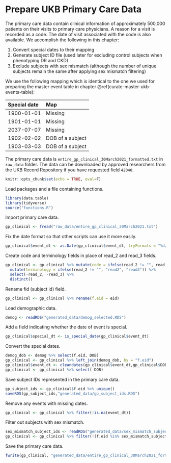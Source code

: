 # Prepare UKB Primary Care Data {#prep_pcp_data}

The primary care data contain clinical information of approximately 500,000 patients on their visits to primary care physicians. A reason for a visit is recorded as a code. The date of visit associated with the code is also available. We accomplish the following in this chapter:

1. Convert special dates to their mapping
2. Generate subject ID file (used later for excluding control subjects when phenotyping DR and CKD)
3. Exclude subjects with sex mismatch (although the number of unique subjects remain the same after applying sex mismatch filtering)

We use the following mapping which is identical to the one we used for preparing the master event table in chapter \@ref(curate-master-ukb-events-table):

|Special date|Map|
|:------------|:---|
|1900-01-01|Missing|
|1901-01-01|Missing|
|2037-07-07|Missing||
|1902-02-02|DOB of a subject|
|1903-03-03|DOB of a subject|

The primary care data is `entire_gp_clinical_30March2021_formatted.txt` in `raw_data` folder. The data can be downloaded by approved researchers from the UKB Record Repository if you have requested field `42040`.

```r
knitr::opts_chunk$set(echo = TRUE, eval=F)
```

Load packages and a file containing functions.
```r
library(data.table)
library(tidyverse)
source("functions.R")
```

Import primary care data.
```r
gp_clinical <- fread("raw_data/entire_gp_clinical_30March2021.txt")
```

Fix the date format so that other scripts can use it more easily.
```r
gp_clinical$event_dt <- as.Date(gp_clinical$event_dt, tryFormats = "%d/%m/%Y")
```

Create code and terminology fields in place of read_2 and read_3 fields.
```r
gp_clinical <- gp_clinical %>% mutate(code = ifelse(read_2 != "", read_2, read_3)) %>%
  mutate(terminology = ifelse(read_2 != "", "read2", "read3")) %>%
  select(-read_2, -read_3) %>%
  distinct()
```

Rename fid (subject id) field.
```r
gp_clinical <- gp_clinical %>% rename(f.eid = eid)
```

Load demographic data.
```r
demog <- readRDS("generated_data/demog_selected.RDS")
```

Add a field indicating whether the date of event is special.
```r
gp_clinical$special_dt <- is_special_date(gp_clinical$event_dt)
```

Convert the special dates.
```r
demog_dob <- demog %>% select(f.eid, DOB)
gp_clinical <- gp_clinical %>% left_join(demog_dob, by = "f.eid")
gp_clinical$event_dt <- cleandates(gp_clinical$event_dt,gp_clinical$DOB)
gp_clinical <- gp_clinical %>% select(-DOB)
```

Save subject IDs represented in the primary care data.
```r
gp_subject_ids <- gp_clinical$f.eid %>% unique()
saveRDS(gp_subject_ids,"generated_data/gp_subject_ids.RDS")
```

Remove any events with missing dates.
```r
gp_clinical <- gp_clinical %>% filter(!is.na(event_dt))
```

Filter out subjects with sex mismatch.
```r
sex_mismatch_subject_ids <- readRDS("generated_data/sex_mismatch_subject_ids.RDS")
gp_clinical <- gp_clinical %>% filter(!(f.eid %in% sex_mismatch_subject_ids))
```

Save the primary care data.
```r
fwrite(gp_clinical, "generated_data/entire_gp_clinical_30March2021_formatted.txt", sep="\t", row.names=F, quote=T)
```














